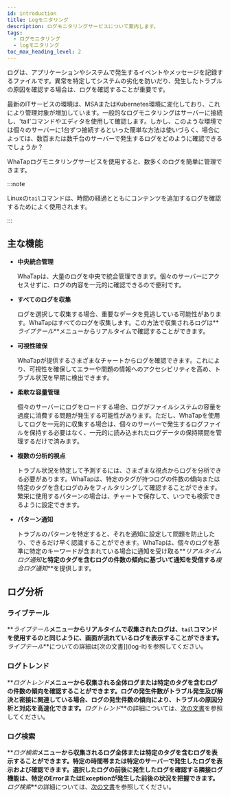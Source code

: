 ```yaml
---
id: introduction
title: Logモニタリング
description: ログモニタリングサービスについて案内します。
tags:
  - ログモニタリング
  - logモニタリング
toc_max_heading_level: 2
---
```


ログは、アプリケーションやシステムで発生するイベントやメッセージを記録するファイルです。異常を特定してシステムの劣化を防いだり、発生したトラブルの原因を確認する場合は、ログを確認することが重要です。 

最新のITサービスの環境は、MSAまたはKubernetes環境に変化しており、これにより管理対象が増加しています。一般的なログモニタリングはサーバーに接続し、'tail'コマンドやエディタを使用して確認します。しかし、このような環境では個々のサーバーに1台ずつ接続するといった簡単な方法は使いづらく、場合によっては、数百または数千台のサーバーで発生するログをどのように確認できるでしょうか？ 

WhaTapログモニタリングサービスを使用すると、数多くのログを簡単に管理できます。

:::note

Linuxの`tail`コマンドは、時間の経過とともにコンテンツを追加するログを確認するためによく使用されます。

:::

## 主な機能

-   **中央統合管理**

    WhaTapは、大量のログを中央で統合管理できます。個々のサーバーにアクセスせずに、ログの内容を一元的に確認できるので便利です。 

-   **すべてのログを収集**

    ログを選択して収集する場合、重要なデータを見逃している可能性があります。WhaTapはすべてのログを収集します。この方法で収集されるログは**_ライブテール_**メニューからリアルタイムで確認することができます。

-   **可視性確保**

    WhaTapが提供するさまざまなチャートからログを確認できます。これにより、可視性を確保してエラーや問題の情報へのアクセシビリティを高め、トラブル状況を早期に検出できます。

-   **柔軟な容量管理**

    個々のサーバーにログをロードする場合、ログがファイルシステムの容量を過度に消費する問題が発生する可能性があります。ただし、WhaTapを使用してログを一元的に収集する場合は、個々のサーバーで発生するログファイルを保持する必要はなく、一元的に読み込まれたログデータの保持期間を管理するだけで済みます。 

-   **複数の分析的視点**

    トラブル状況を特定して予測するには、さまざまな視点からログを分析できる必要があります。WhaTapは、特定のタグが持つログの件数の傾向または特定のタグを含むログのみをフィルタリングして確認することができます。繁栄に使用するパターンの場合は、チャートで保存して、いつでも検索できるように設定できます。

-   **パターン通知**

    トラブルのパターンを特定すると、それを通知に設定して問題を防止したり、できるだけ早く認識することができます。WhaTapは、個々のログを基準に特定のキーワードが含まれている場合に通知を受け取る**_リアルタイムログ通知_**と特定のタグを含むログの件数の傾向に基づいて通知を受信する**_複合ログ通知_**を提供します。 

## ログ分析

### ライブテール

**_ライブテール_**メニューからリアルタイムで収集されたログは、`tail`コマンドを使用するのと同じように、画面が流れているログを表示することができます。**_ライブテール_**についての詳細は[次の文書]](log-lt)を参照してください。

### ログトレンド

**_ログトレンド_**メニューから収集される全体ログまたは特定のタグを含むログの件数の傾向を確認することができます。ログの発生件数がトラブル発生及び解決と密接に関連している場合、ログの発生件数の傾向により、トラブルの原因分析と対応を高速化できます。**_ログトレンド_**の詳細については、[次の文書](log-exp)を参照してください。

### ログ検索

**_ログ検索_**メニューから収集されるログ全体または特定のタグを含むログを表示することができます。特定の時間帯または特定のサーバーで発生したログを表示および確認できます。選択したログの前後に発生したログを確認する隣接ログ機能は、特定のErrorまたはExceptionが発生した前後の状況を把握できます。**_ログ検索_**の詳細については、[次の文書](log-search)を参照してください。
